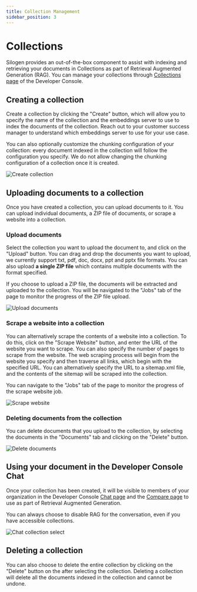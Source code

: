 ```yaml
---
title: Collection Management
sidebar_position: 3
---
```


# Collections

Silogen provides an out-of-the-box component to assist with indexing and retrieving your documents in Collections as part of Retrieval Augmented Generation (RAG). You can manage your collections through [Collections page](https://chat.services.silogen.ai/console/collections) of the Developer Console.

## Creating a collection

Create a collection by clicking the "Create" button, which will allow you to specify the name of the collection and the embeddings server to use to index the documents of the collection. Reach out to your customer success manager to understand which embeddings server to use for your use case.

You can also optionally customize the chunking configuration of your collection: every document indexed in the collection will follow the configuration you specify. We do not allow changing the chunking configuration of a collection once it is created.

![Create collection](/img/collections/create-collection.png)

## Uploading documents to a collection

Once you have created a collection, you can upload documents to it. You can upload individual documents, a ZIP file of documents, or scrape a website into a collection.

### Upload documents

Select the collection you want to upload the document to, and click on the "Upload" button.
You can drag and drop the documents you want to upload, we currently support txt, pdf, doc, docx, ppt and pptx file formats. You can also upload **a single ZIP file** which contains multiple documents with the format specified.

If you choose to upload a ZIP file, the documents will be extracted and uploaded to the collection. You will be navigated to the "Jobs" tab of the page to monitor the progress of the ZIP file upload.

![Upload documents](/img/collections/upload-documents.png)

### Scrape a website into a collection

You can alternatively scrape the contents of a website into a collection. To do this, click on the "Scrape Website" button, and enter the URL of the website you want to scrape. You can also specify the number of pages to scrape from the website.
The web scraping process will begin from the website you specify and then traverse all links, which begin with the specified URL.
You can alternatively specify the URL to a sitemap.xml file, and the contents of the sitemap will be scraped into the collection.

You can navigate to the "Jobs" tab of the page to monitor the progress of the scrape website job.

![Scrape website](/img/collections/scrape-website.png)

### Deleting documents from the collection

You can delete documents that you upload to the collection, by selecting the documents in the "Documents" tab and clicking on the "Delete" button.

![Delete documents](/img/collections/documents-top-bar.png)

## Using your document in the Developer Console Chat

Once your collection has been created, it will be visible to members of your organization in the Developer Console [Chat page](https://chat.services.silogen.ai/console/chat) and the [Compare page](https://chat.services.silogen.ai/console/chat) to use as part of Retrieval Augmented Generation.

You can always choose to disable RAG for the conversation, even if you have accessible collections.

![Chat collection select](/img/collections/chat-collection.png)

## Deleting a collection

You can also choose to delete the entire collection by clicking on the "Delete" button on the after selecting the collection. Deleting a collection will delete all the documents indexed in the collection and cannot be undone.
